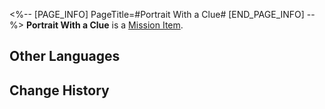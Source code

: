 <%-- [PAGE_INFO]
PageTitle=#Portrait With a Clue#
[END_PAGE_INFO] --%>
{{Item Infobox
|id          = 149977
|image       = Item Portrait With a Clue.png{{subst:void|<!--$UPLOAD:<<SpriteOutput/ItemFigures/140002.png>-<Item Portrait With a Clue.png>-<Item Icons>>-->}}
|type        = Mission Item
|invCategory = Missions
|rarity      = 1
|effect      = 
|description = A small circular frame with a portrait. The expression of the man dressed in an old military uniform in the frame is... complicated.<br />A clockwise-pointing arrow is drawn on the back, accompanied by the phrase "The next clue sleeps soundly in the shade of the arch."
}}
{{Description|''"What will become of Belobog in a hundred years? Well, you'll have to see it through your eyes."''}}
'''Portrait With a Clue''' is a [[Mission Item]].

==Other Languages==
{{Other Languages
|en   = Portrait With a Clue
|zhs  = 记录着线索的肖像
|zht  = 記錄著線索的肖像
|ja   = 手がかりが書かれた肖像写真
|ko   = 단서가 기록된 초상
|es   = Retrato con una pista
|fr   = Portrait avec un indice
|ru   = Портрет с подсказкой
|th   = ภาพบุคคลที่มีเบาะแสอยู่
|vi   = Chân Dung Ghi Manh Mối
|de   = Porträt mit einem Hinweis
|id   = Potret Berpetunjuk
|pt   = Retrato com Uma Pista
}}

==Change History==
{{Change History|1.0}}